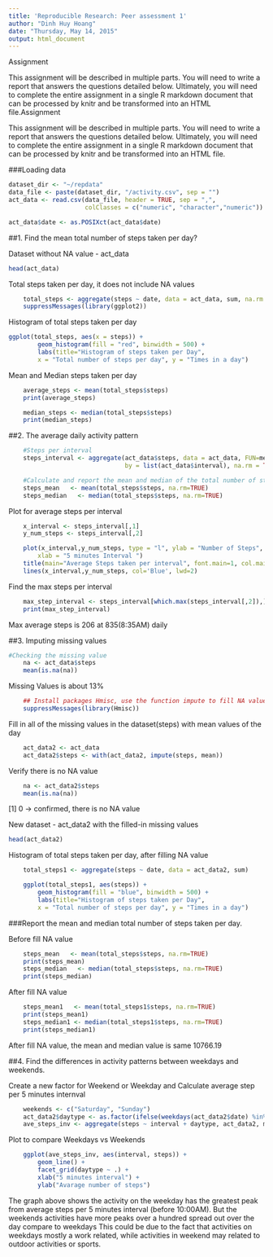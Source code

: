 ```yaml
---
title: 'Reproducible Research: Peer assessment 1'
author: "Dinh Huy Hoang"
date: "Thursday, May 14, 2015"
output: html_document
---
```

Assignment

This assignment will be described in multiple parts. You will need to write a report that answers the questions detailed below. Ultimately, you will need to complete the entire assignment in a single R markdown document that can be processed by knitr and be transformed into an HTML file.Assignment

This assignment will be described in multiple parts. You will need to write a report that answers the questions detailed below. Ultimately, you will need to complete the entire assignment in a single R markdown document that can be processed by knitr and be transformed into an HTML file.

###Loading data
```r

dataset_dir <- "~/repdata"
data_file <- paste(dataset_dir, "/activity.csv", sep = "")
act_data <- read.csv(data_file, header = TRUE, sep = ",",
                     colClasses = c("numeric", "character","numeric"))

act_data$date <- as.POSIXct(act_data$date)

```

##1. Find the mean total number of steps taken per day?

Dataset without NA value - act_data

```r
head(act_data)

```

Total steps taken per day, it does not include NA values
```r
    total_steps <- aggregate(steps ~ date, data = act_data, sum, na.rm = TRUE)
    suppressMessages(library(ggplot2))
```

Histogram of total steps taken per day
```r
ggplot(total_steps, aes(x = steps)) + 
        geom_histogram(fill = "red", binwidth = 500) + 
        labs(title="Histogram of steps taken per Day", 
        x = "Total number of steps per day", y = "Times in a day") 
```

Mean and Median steps taken per day

```r
    average_steps <- mean(total_steps$steps)
    print(average_steps)

    median_steps <- median(total_steps$steps)
    print(median_steps)
```

##2. The average daily activity pattern

```r
    #Steps per interval
    steps_interval <- aggregate(act_data$steps, data = act_data, FUN=mean, 
                                by = list(act_data$interval), na.rm = TRUE)

    #Calculate and report the mean and median of the total number of steps taken per day
    steps_mean   <- mean(total_steps$steps, na.rm=TRUE)
    steps_median   <- median(total_steps$steps, na.rm=TRUE)
```

Plot for average steps per interval

```r
    x_interval <- steps_interval[,1]
    y_num_steps <- steps_interval[,2]

    plot(x_interval,y_num_steps, type = "l", ylab = "Number of Steps", 
        xlab = "5 minutes Interval ")
    title(main="Average Steps taken per interval", font.main=1, col.main = 'Red')
    lines(x_interval,y_num_steps, col='Blue', lwd=2)
```

Find the max steps per interval

```r
    max_step_interval <- steps_interval[which.max(steps_interval[,2]),]
    print(max_step_interval)
```
Max average steps is 206 at 835(8:35AM) daily

##3. Imputing missing values

```r
#Checking the missing value
    na <- act_data$steps
    mean(is.na(na))
```
Missing Values is about 13%

```r
    ## Install packages Hmisc, use the function impute to fill NA values 
    suppressMessages(library(Hmisc))
```

Fill in all of the missing values in the dataset(steps) with mean values of the day

```r
    act_data2 <- act_data
    act_data2$steps <- with(act_data2, impute(steps, mean))
```

Verify there is no NA value
```r
    na <- act_data2$steps
    mean(is.na(na))
```
[1] 0 -> confirmed, there is no NA value


New dataset - act_data2 with the filled-in missing values

```r

head(act_data2)

```

Histogram of total steps taken per day, after filling NA value
```r
    total_steps1 <- aggregate(steps ~ date, data = act_data2, sum)

    ggplot(total_steps1, aes(steps)) + 
        geom_histogram(fill = "blue", binwidth = 500) + 
        labs(title="Histogram of steps taken per Day", 
        x = "Total number of steps per day", y = "Times in a day") 
```

###Report the mean and median total number of steps taken per day.

Before fill NA value
```r
    steps_mean   <- mean(total_steps$steps, na.rm=TRUE)
    print(steps_mean)
    steps_median   <- median(total_steps$steps, na.rm=TRUE)
    print(steps_median)
```    
   
After fill NA value
```r
    steps_mean1   <- mean(total_steps1$steps, na.rm=TRUE)
    print(steps_mean1)    
    steps_median1 <- median(total_steps1$steps, na.rm=TRUE)
    print(steps_median1)
```
After fill NA value, the mean and median value is same 10766.19

##4. Find the differences in activity patterns between weekdays and weekends.

Create a new factor for Weekend or Weekday and Calculate average step per 5 minutes internval
```r
    weekends <- c("Saturday", "Sunday")
    act_data2$daytype <- as.factor(ifelse(weekdays(act_data2$date) %in% weekends,"Weekends","Weekdays"))
    ave_steps_inv <- aggregate(steps ~ interval + daytype, act_data2, mean)
```
Plot to compare Weekdays vs Weekends
```r
    ggplot(ave_steps_inv, aes(interval, steps)) + 
        geom_line() + 
        facet_grid(daytype ~ .) +
        xlab("5 minutes interval") + 
        ylab("Avarage number of steps")
```

The graph above shows the activity on the weekday has the greatest peak from average steps per 5 minutes interval (before 10:00AM). But the weekends activities have more peaks over a hundred spread out over the day compare to weekdays 
This could be due to the fact that activities on weekdays mostly a work related, while activities in weekend may related to outdoor activities or sports.

